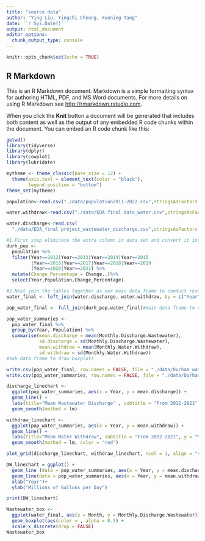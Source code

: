 ```yaml
---
title: "source data"
author: "Ying Liu, Yingchi Cheung, Xuening Tang"
date: '`r Sys.Date()`'
output: html_document
editor_options: 
  chunk_output_type: console
---
```


```r
knitr::opts_chunk$set(echo = TRUE)
```

## R Markdown

This is an R Markdown document. Markdown is a simple formatting syntax for authoring HTML, PDF, and MS Word documents. For more details on using R Markdown see <http://rmarkdown.rstudio.com>.

When you click the **Knit** button a document will be generated that includes both content as well as the output of any embedded R code chunks within the document. You can embed an R code chunk like this:

```r
getwd()
library(tidyverse)
library(dplyr)
library(cowplot)
library(lubridate)

mytheme <- theme_classic(base_size = 12) +
  theme(axis.text = element_text(color = "black"), 
        legend.position = "bottom")
theme_set(mytheme)
```


```r

population<-read.csv("./data/population2011-2022.csv",stringsAsFactors = TRUE)

water.withdraw<-read.csv("./data/EDA final data_water.csv",stringsAsFactors = TRUE)

water.discharge<-read.csv(
  "./data/EDA_final project_wastewater_discharge.csv",stringsAsFactors = TRUE)
```

```r
#1.First step eliminate the extra column in data set and convert it into format we need.
durh_pop <- 
  population %>%
  filter(Year==2012|Year==2013|Year==2014|Year==2015
         |Year==2016|Year==2017|Year==2018|Year==2019
         |Year==2020|Year==2021) %>%
  mutate(Change_Percentage = Change..)%>%
  select(Year,Population,Change_Percentage) 

#2.Next join the tables together as our main data frame to conduct results.
water_final <- left_join(water.discharge, water.withdraw, by = c("Year", "Month"))

pop_water_final <- full_join(durh_pop,water_final)#main data frame to draw line charts

pop_water_summaries <- 
  pop_water_final %>%
  group_by(Year, Population) %>%
  summarise(mean.discharge = mean(Monthly.Discharge.Wastewater), 
            sd.discharge = sd(Monthly.Discharge.Wastewater), 
            mean.withdraw = mean(Monthly.Water.Withdraw), 
            sd.withdraw = sd(Monthly.Water.Withdraw))
#sub-data frame to draw boxplots

```

```r
write.csv(pop_water_final, row.names = FALSE, file = "./data/Durham_water&population_2012-2021.csv")
write.csv(pop_water_summaries, row.names = FALSE, file = "./data/Durham_county_water_withdraw&diacharge_summary.csv")
```

```r
discharge_linechart <- 
  ggplot(pop_water_summaries, aes(x = Year, y = mean.discharge)) +
  geom_line() +
  labs(title="Mean Wastewater Discharge" , subtitle = "From 2012-2021", y = "Mean Discharge (MGD)", x = "Year") +
  geom_smooth(method = lm)

withdraw_linechart <- 
  ggplot(pop_water_summaries, aes(x = Year, y = mean.withdraw)) +
  geom_line() +
  labs(title="Mean Water Withdraw", subtitle = "From 2012-2021", y = "Mean Withdraw (MGD)", x = "Year") +
  geom_smooth(method = lm, color = "red")

```
```r
plot_grid(discharge_linechart, withdraw_linechart, ncol = 1, align = "v", axis = 'l')

```

```r
DW_linechart = ggplot() +
  geom_line (data = pop_water_summaries, aes(x = Year, y = mean.discharge), color ="blue") +
  geom_line(data = pop_water_summaries, aes(x = Year, y = mean.withdraw), color = "red") +
  xlab("Year")+
  ylab("Millions of Gallons per Day")

print(DW_linechart)
```

```r
Wastewater_box <-
  ggplot(water_final, aes(x = Month, y = Monthly.Discharge.Wastewater)) +
  geom_boxplot(aes(color = , alpha = 0.5) +
  scale_x_discrete(drop = FALSE) 
Wastewater_box
```

```r

```

```r

```

